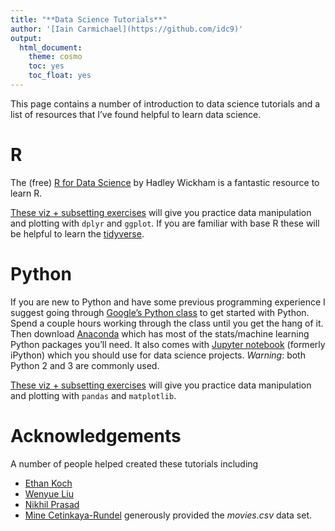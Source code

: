 ```yaml
---
title: "**Data Science Tutorials**"
author: '[Iain Carmichael](https://github.com/idc9)'
output:
  html_document:
    theme: cosmo
    toc: yes
    toc_float: yes
---
```



This page contains a number of introduction to data science tutorials and a list of resources that I've found helpful to learn data science.


# **R**


The (free) [R for Data Science](http://r4ds.had.co.nz/) by Hadley Wickham is a fantastic resource to learn R.



[These viz + subsetting exercises](R/movies_ggplot_dplyr.html) will give you practice data manipulation and plotting with `dplyr` and `ggplot`. If you are familiar with base R these will be helpful to learn the [tidyverse](http://tidyverse.org/). 


# **Python**

If you are new to Python and have some previous programming experience I suggest going through [Google's Python class](https://developers.google.com/edu/python/) to get started with Python. Spend a couple hours working through the class until you get the hang of it. Then download [Anaconda](https://www.continuum.io/downloads) which has most of the stats/machine learning Python packages you'll need. It also comes with [Jupyter notebook](http://jupyter.org/) (formerly iPython) which you should use for data science projects. *Warning*: both Python 2 and 3 are commonly used.




[These viz + subsetting exercises](Python/movies_viz_subsetting.html) will give you practice data manipulation and plotting with `pandas` and `matplotlib`.



# **Acknowledgements**

A number of people helped created these tutorials including

- [Ethan Koch](https://www.linkedin.com/in/ethan-koch-25668b113/)
- [Wenyue Liu](https://www.linkedin.com/in/bismarckliu/)
- [Nikhil Prasad](https://www.linkedin.com/in/globmont/)
- [Mine Cetinkaya-Rundel](http://www2.stat.duke.edu/~mc301/) generously provided the *movies.csv* data set.

